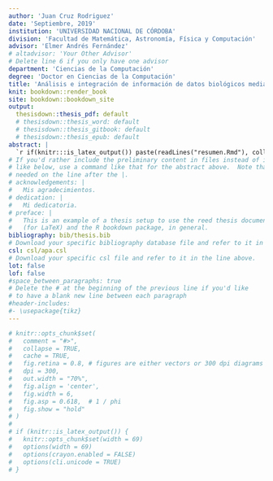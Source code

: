 ```yaml
---
author: 'Juan Cruz Rodriguez'
date: 'Septiembre, 2019'
institution: 'UNIVERSIDAD NACIONAL DE CÓRDOBA'
division: 'Facultad de Matemática, Astronomía, Física y Computación'
advisor: 'Elmer Andrés Fernández'
# altadvisor: 'Your Other Advisor'
# Delete line 6 if you only have one advisor
department: 'Ciencias de la Computación'
degree: 'Doctor en Ciencias de la Computación'
title: 'Análisis e integración de información de datos biológicos mediante análisis funcional'
knit: bookdown::render_book
site: bookdown::bookdown_site
output: 
  thesisdown::thesis_pdf: default
  # thesisdown::thesis_word: default
  # thesisdown::thesis_gitbook: default
  # thesisdown::thesis_epub: default
abstract: |
  `r if(knitr:::is_latex_output()) paste(readLines("resumen.Rmd"), collapse = '\n  ')`
# If you'd rather include the preliminary content in files instead of inline
# like below, use a command like that for the abstract above.  Note that a tab is 
# needed on the line after the |.
# acknowledgements: |
#   Mis agradecimientos.
# dedication: |
#   Mi dedicatoria. 
# preface: |
#   This is an example of a thesis setup to use the reed thesis document class
#   (for LaTeX) and the R bookdown package, in general.
bibliography: bib/thesis.bib
# Download your specific bibliography database file and refer to it in the line above.
csl: csl/apa.csl
# Download your specific csl file and refer to it in the line above.
lot: false
lof: false
#space_between_paragraphs: true
# Delete the # at the beginning of the previous line if you'd like
# to have a blank new line between each paragraph
#header-includes:
#- \usepackage{tikz}
---
```


<!--
Above is the YAML (YAML Ain't Markup Language) header that includes a lot of metadata used to produce the document.  Be careful with spacing in this header!

If you'd prefer to not include a Dedication, for example, simply delete lines 17 and 18 above or add a # before them to comment them out.  If you have other LaTeX packages you would like to include, delete the # before header-includes and list the packages after hyphens on new lines.

If you'd like to include a comment that won't be produced in your resulting file enclose it in a block like this.
-->

<!--
If you receive a duplicate label error after knitting, make sure to delete the index.Rmd file and then knit again.
-->

```r
# knitr::opts_chunk$set(
#   comment = "#>",
#   collapse = TRUE,
#   cache = TRUE,
#   fig.retina = 0.8, # figures are either vectors or 300 dpi diagrams
#   dpi = 300,
#   out.width = "70%",
#   fig.align = 'center',
#   fig.width = 6,
#   fig.asp = 0.618,  # 1 / phi
#   fig.show = "hold"
# )
# 
# if (knitr::is_latex_output()) {
#   knitr::opts_chunk$set(width = 69)
#   options(width = 69)
#   options(crayon.enabled = FALSE)
#   options(cli.unicode = TRUE)
# }
```
